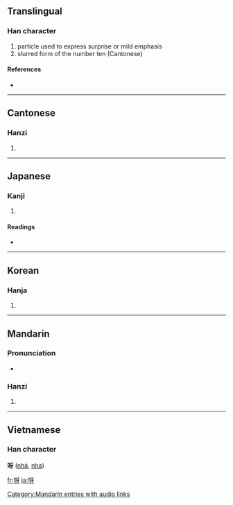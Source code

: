 ==Translingual==

===Han character===
{{Han char|rn=30|rad=口|as=04|sn=7|four=6104<sub>0</sub>|canj=口一女竹 (RMVH)}}

# particle used to express surprise or mild emphasis
# slurred form of the number ten (Cantonese)

====References====
* {{Han ref|kx=0180.080|dkj=03383|dj=0398.060|hdz=10587.120|uh=5440|ud=21568|bh=A772|bd=42866}}

----

==Cantonese==

===Hanzi===
{{yue-hanzi|jyut=|y=a1, a3 a6}}

# {{defn|Cantonese}}

----

==Japanese==

===Kanji===
{{ja-kanji|grade=|rs=口04}}

# {{defn|Japanese}}

====Readings====
* {{ja-readings|on=[[が]] (ga), [[か]] (ka)|kun=[[あ]] (a), [[あつ]] (atsu)}}

----

==Korean==

===Hanja===
{{ko-hanja|hangeul=하|rv=ha|mr=ha}}

# {{defn|Korean}}

----

==Mandarin==

===Pronunciation===
*{{audio|zh-yā.ogg|audio}}

===Hanzi===
{{cmn-hanzi|pin=[[yā]] ([[ya1]])|wg=ya<sup>1</sup>}}

# {{defn|Mandarin}}

[[Category:Mandarin entries with audio links]]

----

==Vietnamese==
===Han character===
'''呀''' ([[nhá]], [[nha]])

[[fr:呀]]
[[ja:呀]]